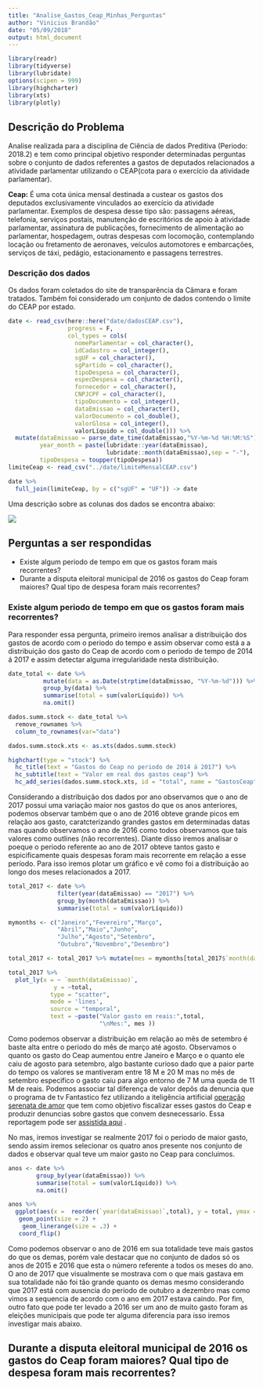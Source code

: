 ```yaml
---
title: "Analise_Gastos_Ceap_Minhas_Perguntas"
author: "Vinicius Brandão"
date: "05/09/2018"
output: html_document
---
```


```r
library(readr)
library(tidyverse)
library(lubridate)
options(scipen = 999)
library(highcharter)
library(xts)
library(plotly)
```

## Descrição do Problema
Analise realizada para a disciplina de Ciência de dados Preditiva (Periodo: 2018.2) e tem como principal objetivo responder determinadas perguntas sobre o conjunto de dados referentes a gastos de deputados relacionados a atividade parlamentar utilizando o CEAP(cota para o exercício da atividade parlamentar).


**Ceap:** É uma cota única mensal destinada a custear os gastos dos deputados exclusivamente vinculados ao exercício da atividade parlamentar. Exemplos de despesa desse tipo são: passagens aéreas, telefonia, serviços postais, manutenção de escritórios de apoio à atividade parlamentar, assinatura de publicações, fornecimento de alimentação ao parlamentar, hospedagem, outras despesas com locomoção, contemplando locação ou fretamento de aeronaves, veículos automotores e embarcações, serviços de táxi, pedágio, estacionamento e passagens terrestres.


### Descrição dos dados
Os dados foram coletados do site de transparência da Câmara e foram tratados. Também foi considerado um conjunto de dados contendo o limite do CEAP por estado.
```r
date <- read_csv(here::here("date/dadosCEAP.csv"),
                 progress = F,
                 col_types = cols(
                   nomeParlamentar = col_character(),
                   idCadastro = col_integer(),
                   sgUF = col_character(),
                   sgPartido = col_character(),
                   tipoDespesa = col_character(),
                   especDespesa = col_character(),
                   fornecedor = col_character(),
                   CNPJCPF = col_character(),
                   tipoDocumento = col_integer(),
                   dataEmissao = col_character(),
                   valorDocumento = col_double(),
                   valorGlosa = col_integer(),
                   valorLíquido = col_double())) %>%
  mutate(dataEmissao = parse_date_time(dataEmissao,"%Y-%m-%d %H:%M:%S"),
         year_month = paste(lubridate::year(dataEmissao),
                            lubridate::month(dataEmissao),sep = "-"),
         tipoDespesa = toupper(tipoDespesa))
limiteCeap <- read_csv("../date/limiteMensalCEAP.csv")

date %>%
  full_join(limiteCeap, by = c("sgUF" = "UF")) -> date
```

Uma descrição sobre as colunas dos dados se encontra abaixo:

![](img.png)

## Perguntas a ser respondidas
* Existe algum periodo de tempo em que os gastos foram mais recorrentes?
* Durante a disputa eleitoral municipal de 2016 os gastos do Ceap foram maiores? Qual tipo de despesa foram mais recorrentes?


### Existe algum periodo de tempo em que os gastos foram mais recorrentes?

Para responder essa pergunta, primeiro iremos analisar a distribuição dos gastos de acordo com o periodo do tempo e assim observar como está a a distribuição dos gasto do Ceap de acordo com o periodo de tempo de 2014 á 2017 e assim detectar alguma irregularidade nesta distribuição.

```r
date_total <- date %>%
          mutate(data = as.Date(strptime(dataEmissao, "%Y-%m-%d"))) %>%
          group_by(data) %>%
          summarise(total = sum(valorLíquido)) %>%
          na.omit()

dados.summ.stock <- date_total %>%
  remove_rownames %>% 
  column_to_rownames(var="data")

dados.summ.stock.xts <- as.xts(dados.summ.stock)
```

```r
highchart(type = "stock") %>% 
  hc_title(text = "Gastos do Ceap no periodo de 2014 á 2017") %>% 
  hc_subtitle(text = "Valor em real dos gastos ceap") %>% 
  hc_add_series(dados.summ.stock.xts, id = "total", name = "GastosCeap") 
```

Considerando a distribuição dos dados por ano observamos que o ano de 2017 possui uma variação maior nos gastos do que os anos anteriores, podemos observar também que o ano de 2016 obteve grande picos em relação aos gasto, caratcterizando grandes gastos em determinadas datas mas quando observamos o ano de 2016 como todos observamos que tais valores como outlines (não recorrentes).
Diante disso iremos analisar o poeque o periodo referente ao ano de 2017 obteve tantos gasto e espicificamente quais despesas foram mais recorrente em relação a esse período.
Para isso iremos plotar um gráfico e vê como foi a distribuição ao longo dos meses relacionados a 2017.

```r
total_2017 <- date %>%
              filter(year(dataEmissao) == "2017") %>%
              group_by(month(dataEmissao)) %>%
              summarise(total = sum(valorLíquido))

mymonths <- c("Janeiro","Fevereiro","Março",
              "Abril","Maio","Junho",
              "Julho","Agosto","Setembro",
              "Outubro","Novembro","Desembro")

total_2017 <- total_2017 %>% mutate(mes = mymonths[total_2017$`month(dataEmissao)`]) 

total_2017 %>% 
  plot_ly(x = ~ `month(dataEmissao)`,
             y = ~total,
            type = "scatter",
            mode = 'lines',
            source = "temporal",
            text = ~paste("Valor gasto em reais:",total,
                          "\nMes:", mes ))  
```

Como podemos observar a distribuição em relação ao mês de setembro é baste alta entre o periodo do mês de março até agosto.
Observamos o quanto os gasto do Ceap aumentou entre Janeiro e Março e o quanto ele caiu de agosto para setembro, algo bastante curioso dado que a paior parte do tempo os valores se mantiveram entre 18 M e 20 M mas no mês de setembro especifico o gasto caiu para algo entorno de 7 M uma queda de 11 M de reais.
Podemos associar tal diferença de valor depôs da denuncia que o programa de tv Fantastico fez utilizando a iteligência artificial [operação serenata de amor](https://pt.wikipedia.org/wiki/Opera%C3%A7%C3%A3o_Serenata_de_Amor) que tem como objetivo fiscalizar esses gastos do Ceap e produzir denuncias sobre gastos que convem desnecessario. Essa reportagem pode ser [assistida aqui](http://g1.globo.com/fantastico/noticia/2017/11/brasileiros-se-mobilizam-para-fiscalizar-autoridades-e-combater-corrupcao.html) .

No mas, iremos investigar se realmente 2017 foi o periodo de maior gasto, sendo assim iremos selecionar os quatro anos presente nos conjunto de dados e observar qual teve um maior gasto no Ceap para concluimos.

```r
anos <- date %>%
        group_by(year(dataEmissao)) %>%
        summarise(total = sum(valorLíquido)) %>%
        na.omit()

anos %>%
  ggplot(aes(x =  reorder(`year(dataEmissao)`,total), y = total, ymax = total, ymin = 0)) + 
   geom_point(size = 2) + 
    geom_linerange(size = .3) +
   coord_flip()
```

Como podemos observar o ano de 2016 em sua totalidade teve mais gastos do que os demas, porém vale destacar que no conjunto de dados só os anos de 2015 e 2016 que esta o número referente a todos os meses do ano. 
O ano de 2017 que visualmente se mostrava com o que mais gastava em sua totalidade não foi tão grande quanto os demas mesmo considerando que 2017 está com ausencia do periodo de outubro a dezembro mas como vimos a sequencia de acordo com o ano em 2017 estava caindo.
Por fim, outro fato que pode ter levado a 2016 ser um ano de muito gasto foram as eleições municipais que pode ter alguma diferencia para isso iremos investigar mais abaixo. 


## Durante a disputa eleitoral municipal de 2016 os gastos do Ceap foram maiores? Qual tipo de despesa foram mais recorrentes?



